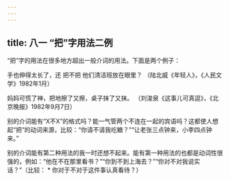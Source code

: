 ```yaml
---
---
---
```

title: 八一 “把”字用法二例
---






“把”字的用法在很多地方超出一般介词的用法。下面是两个例子：

手也伸得太长了，还 把不把 他们清洁班放在眼里？ （陆北威《年轻人》，《人民文学》1982年1月）

妈妈可慌了神，把地擦了又擦，桌子抹了又抹。 （刘浚泉《这事儿可真逗》，《北京晚报》1982年9月7日）

别的介词能有“X不X”的格式吗？能一气管两个不连在一起的宾语吗？这都使人想起“把”的动词来源，比较：“你请不请我吃糖？”“让老张三点钟来，小李四点钟来。”

别的介词能有第二种用法的我一时还想不起来。能有第一种用法的也都是动词性很强的，例如：“他在不在那里看书？”“你到不到上海去？”“你对不对我说实话？”（比较： * 你对于不对于这件事认真看待？）